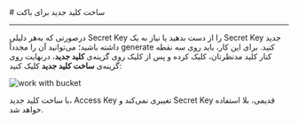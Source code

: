 
<Layout>
# ساخت کلید جدید برای باکت
<hr className="mb-2" />

درصورتی که به‌هر دلیلی Secret Key را از دست بدهید یا نیاز به یک Secret Key جدید داشته باشید؛
می‌توانید آن را مجدداً generate کنید. برای این کار، 
باید روی سه نقطه کنار کلید مدنظرتان، کلیک کرده و پس از کلیک روی گزینه‌ی **کلید جدید**، درنهایت روی گزینه‌ی **ساخت کلید جدید** کلیک کنید:

<div className="h-4" />
<img src="https://files.liara.ir/docs/buckets/revoke-keys.gif" alt="work with bucket" />
<div className="h-4" />

<Alert variant="info">
<p>
با ساخت کلید جدید، Access Key تغییری نمی‌کند و Secret Key قدیمی، بلا استفاده خواهد شد.
</p>
</Alert>

</Layout>